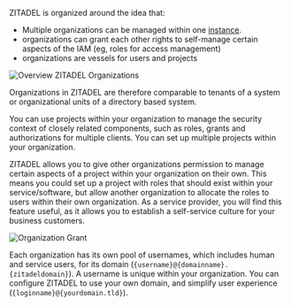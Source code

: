 ZITADEL is organized around the idea that:

* Multiple organizations can be managed within one [instance](./instance).
* organizations can grant each other rights to self-manage certain aspects of the IAM (eg, roles for access management)
* organizations are vessels for users and projects

![Overview ZITADEL Organizations](/img/concepts/objects/organization.png)

Organizations in ZITADEL are therefore comparable to tenants of a system or organizational units of a directory based system.

You can use projects within your organization to manage the security context of closely related components, such as roles, grants and authorizations for multiple clients. You can set up multiple projects within your organization.

ZITADEL allows you to give other organizations permission to manage certain aspects of a project within your organization on their own. This means you could set up a project with roles that should exist within your service/software, but allow another organization to allocate the roles to users within their own organization. As a service provider, you will find this feature useful, as it allows you to establish a self-service culture for your business customers.

![Organization Grant](/img/concepts/objects/organization_grants.png)

Each organization has its own pool of usernames, which includes human and service users, for its domain (`{username}@{domainname}.{zitadeldomain}`). A username is unique within your organization. You can configure ZITADEL to use your own domain, and simplify user experience (`{loginname}@{yourdomain.tld}`).
